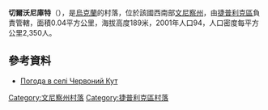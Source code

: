 {{coord|48|37|21|N|29|53|55|E|scale:30000|display=title}}

'''切爾沃尼庫特'''（{{lang-uk|Червоний Кут}}），是[[烏克蘭|烏克蘭]]的村落，位於該國西南部[[文尼察州|文尼察州]]，由[[捷普利克區|捷普利克區]]負責管轄，面積0.04平方公里，海拔高度189米，2001年人口94，人口密度每平方公里2,350人。

==參考資料==
* [http://weather.in.ua/ua/vinnickaja/28062 Погода в селі Червоний Кут] {{Wayback|url=http://weather.in.ua/ua/vinnickaja/28062 |date=20200919161231 }}

[[Category:文尼察州村落|Category:文尼察州村落]]
[[Category:捷普利克區村落|Category:捷普利克區村落]]


{{Vinnytsia-geo-stub}}